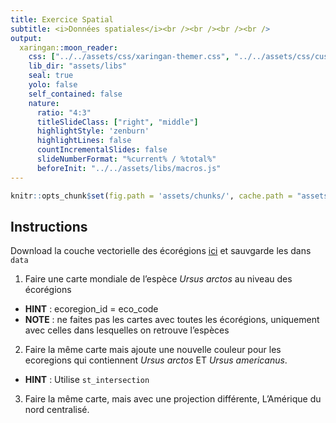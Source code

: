 ```yaml
---
title: Exercice Spatial
subtitle: <i>Données spatiales</i><br /><br /><br /><br />
output:
  xaringan::moon_reader:
    css: ["../../assets/css/xaringan-themer.css", "../../assets/css/custom.css"]
    lib_dir: "assets/libs"
    seal: true
    yolo: false
    self_contained: false
    nature:
      ratio: "4:3"
      titleSlideClass: ["right", "middle"]
      highlightStyle: 'zenburn'
      highlightLines: false
      countIncrementalSlides: false
      slideNumberFormat: "%current% / %total%"
      beforeInit: "../../assets/libs/macros.js"
---
```


```r
knitr::opts_chunk$set(fig.path = 'assets/chunks/', cache.path = "assets/cache/")
```



## Instructions

Download la couche vectorielle des écorégions [ici](https://www.worldwildlife.org/publications/terrestrial-ecoregions-of-the-world) et sauvgarde les dans `data`

1) Faire une carte mondiale de l'espèce *Ursus arctos* au niveau des écorégions
  - **HINT** : ecoregion_id = eco_code
  - **NOTE** : ne faites pas les cartes avec toutes les écorégions, uniquement avec celles dans lesquelles on retrouve l'espèces 
  

2) Faire la même carte mais ajoute une nouvelle couleur pour les ecoregions qui contiennent *Ursus arctos* ET *Ursus americanus*. 
- **HINT** : Utilise `st_intersection`

3) Faire la même carte, mais avec une projection différente, L'Amérique du nord centralisé. 





